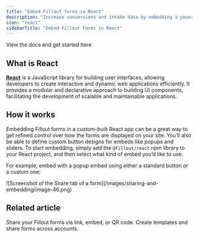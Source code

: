 ```yaml
---
title: "Embed Fillout forms in React"
description: "Increase conversions and intake data by embedding a powerful Fillout form on your React app."
icon: "react"
sidebarTitle: "Embed Fillout Forms in React"
---
```


<CardGroup cols={1}>
  <Card title="React" href="https://www.npmjs.com/package/@fillout/react" icon="react" iconType="regular" color="#FFC738" horizontal>
  View the docs and get started here
</Card>
</CardGroup>

## What is React

[**React**](https://react.dev/?ref=filloutforms-helparticle) is a JavaScript library for building user interfaces, allowing developers to create interactive and dynamic web applications efficiently. It provides a modular and declarative approach to building UI components, facilitating the development of scalable and maintainable applications.

## How it works

Embedding Fillout forms in a custom-built React app can be a great way to get refined control over how the forms are displayed on your site. You’ll also be able to define custom button designs for embeds like popups and sliders. To start embedding, simply add the `@fillout/react` npm library to your React project, and then select what kind of embed you’d like to use.

For example, embed with a popup embed using either a standard button or a custom one:

<Frame style={{ width: '624px' , height: '318px' }}>
  ![Screenshot of the Share tab of a form](/images/sharing-and-embedding/image-46.png)
</Frame>


## Related article

<CardGroup cols={3}>
  <Card title="Share & embed" icon="up-right-from-square" iconType="regular" color="#FFC738" href="/sharing">
    Share your Fillout forms via link, embed, or QR code. Create templates and share forms across accounts.
    </Card>
</CardGroup>
